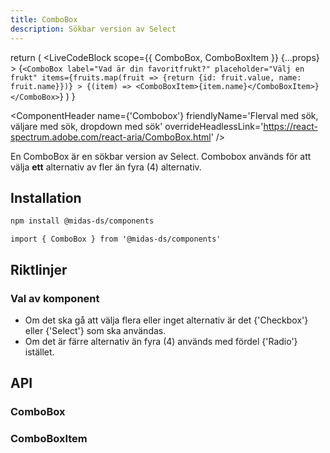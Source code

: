 ```yaml
---
title: ComboBox
description: Sökbar version av Select
---
```



  return (
    <LiveCodeBlock
      scope={{ ComboBox, ComboBoxItem }}
      {...props}
    >
      {`<ComboBox
          label="Vad är din favoritfrukt?"
          placeholder="Välj en frukt"
          items={fruits.map(fruit => {return {id: fruit.value, name: fruit.name}})}
        >
          {(item) => <ComboBoxItem>{item.name}</ComboBoxItem>}
      </ComboBox>`}
    </LiveCodeBlock>
  )
}

<ComponentHeader
  name={'Combobox'}
  friendlyName='Flerval med sök, väljare med sök, dropdown med sök'
  overrideHeadlessLink='https://react-spectrum.adobe.com/react-aria/ComboBox.html'
/>

En ComboBox är en sökbar version av Select. Combobox används för att välja **ett** alternativ av fler än fyra (4) alternativ.

<Example hideCode />

## Installation

```bash npm2yarn
npm install @midas-ds/components
```

```tsx
import { ComboBox } from '@midas-ds/components'
```

<Example hideExample />

## Riktlinjer

### Val av komponent

- Om det ska gå att välja flera eller inget alternativ är det <Link href='/components/checkbox'>{'Checkbox'}</Link> eller <Link href='/components/select'>{'Select'}</Link> som ska användas.
- Om det är färre alternativ än fyra (4) används med fördel <Link href='/components/radio'>{'Radio'}</Link> istället.

## API

### ComboBox

<PropTable name='ComboBox' />

### ComboBoxItem

<PropTable
  name='ComboBoxItem'
  defaultOpen={false}
/>

